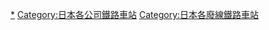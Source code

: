{{DEFAULTSORT:Chonan-Mobara}}

[[Category:廳南茂原間人車軌道|*]]
[[Category:日本各公司鐵路車站|Category:日本各公司鐵路車站]]
[[Category:日本各廢線鐵路車站|Category:日本各廢線鐵路車站]]